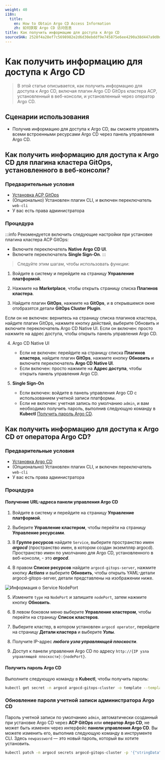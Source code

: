 ```yaml
---
weight: 40
i18n:
  title:
    en: How to Obtain Argo CD Access Information
    zh: 如何获取 Argo CD 访问信息
title: Как получить информацию для доступа к Argo CD
sourceSHA: 2528f4a28ef7c5698982e2d6d30ebddf9e745875e6ee4290a38d447a9d0d584b
---
```


# Как получить информацию для доступа к Argo CD

> В этой статье описывается, как получить информацию для доступа к Argo CD, включая плагин Argo CD GitOps кластера ACP, установленный в веб-консоли, и установленный через оператор Argo CD.

## Сценарии использования

- Получив информацию для доступа к Argo CD, вы сможете управлять всеми встроенными ресурсами Argo CD через панель управления Argo CD.

## Как получить информацию для доступа к Argo CD для плагина кластера GitOps, установленного в веб-консоли?

### Предварительные условия

- [Установка ACP GitOps](../install_gitops/install_gitops_plugin.mdx)
- (Опционально) Установлен плагин CLI, и включен переключатель `web-cli`
- У вас есть права администратора

### Процедура

:::info
Рекомендуется включить следующие настройки при установке плагина кластера ACP GitOps:

- Включите переключатель **Native Argo CD UI**.
- Включите переключатель **Single Sign-On**.
  :::

> Следуйте этим шагам, чтобы использовать функции:

1. Войдите в систему и перейдите на страницу **Управление платформой**.

2. Нажмите на **Marketplace**, чтобы открыть страницу списка **Плагинов кластера**.

3. Найдите плагин **GitOps**, нажмите на **GitOps**, и в открывшемся окне отобразятся детали **GitOps Cluster Plugin**.

Если он не включен: вернитесь на страницу списка плагинов кластера, найдите плагин GitOps, нажмите кнопку действий, выберите Обновить и включите переключатель Argo CD Native UI. Если он включен: просто нажмите на адрес доступа, чтобы открыть панель управления Argo CD.

4. Argo CD Native UI
   - Если не включен: перейдите на страницу списка **Плагинов кластера**, найдите плагин **GitOps**, нажмите кнопку **Обновить** и включите переключатель **Argo CD Native UI**.
   - Если включен: просто нажмите на **Адрес доступа**, чтобы открыть панель управления Argo CD.

5. **Single Sign-On**
   - Если включен: войдите в панель управления Argo CD с использованием учетной записи платформы.
   - Если не включен: учетная запись по умолчанию `admin`, и вам необходимо получить пароль, выполнив следующую команду в **Kubectl** [Получить пароль Argo CD](#argocd-password-cli).

## Как получить информацию для доступа к Argo CD от оператора Argo CD?

### Предварительные условия

- [Установка Argo CD](../install_gitops/install_argocd_operator.mdx)
- (Опционально) Установлен плагин CLI, и включен переключатель `web-cli`
- У вас есть права администратора

### Процедура

#### Получение URL-адреса панели управления Argo CD

1. Войдите в систему и перейдите на страницу **Управление платформой**.

2. Выберите **Управление кластером**, чтобы перейти на страницу **Управление ресурсами**.

3. В **Группе ресурсов** найдите `Service`, выберите пространство имен ***argocd*** (пространство имен, в котором создан экземпляр argocd). Пространство имен по умолчанию для Argo CD, установленного в веб-консоли, - это ***argocd***.

4. В правом **Списке ресурсов** найдите `argocd-gitops-server`, нажмите кнопку ***Actions*** и выберите **Обновить**, чтобы открыть YAML-детали argocd-gitops-server, детали представлены на изображении ниже.

![Информация о Service NodePort](../assets/argo_cd_service_nodeport.png "Информация о Service NodePort")

5. Измените `type` на `NodePort` и запишите `nodePort`, затем нажмите кнопку **Обновить**.

6. В левом боковом меню выберите **Управление кластером**, чтобы перейти на страницу **Список кластеров**.

7. Выберите кластер, в котором установлен `argocd operator`, перейдите на страницу **Детали кластера** и выберите **Узлы**.

8. Получите IP-адрес ***любого узла управляющей плоскости***.

9. Доступ к панели управления Argo CD по адресу `http://{IP узла управляющей плоскости}:{nodePort}`.

#### Получить пароль Argo CD

Выполните следующую команду в **Kubectl**, чтобы получить пароль:

```bash
kubectl get secret -n argocd argocd-gitops-cluster -o template --template='{{index .data "admin.password"}}'|base64 -d
```

### Обновление пароля учетной записи администратора Argo CD<a id="argocd-update-password-cli" />

Пароль учетной записи по умолчанию `admin`, автоматически созданный при установке Argo CD через **ACP GitOps** или **оператор Argo CD**, не может быть изменен через интерфейс **панели управления Argo CD**. Вы можете изменить его, выполнив следующую команду в инструменте CLI. Здесь `newpassword` — это новый пароль, который вы хотите установить.

```bash
kubectl patch -n argocd secrets argocd-gitops-cluster -p '{"stringData":{"admin.password":"<newpassword>"}}'
```
